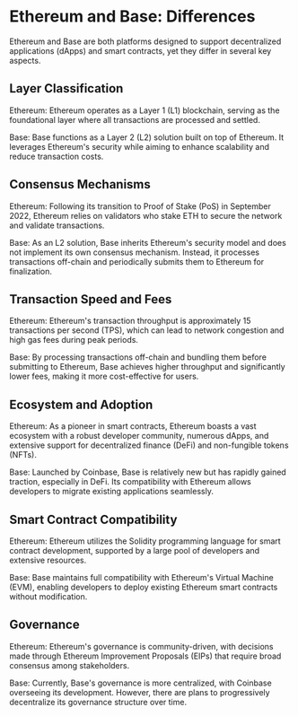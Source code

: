 
<Meta
  title="Ethereum and Base: Differences | dRPC"
  description="Ethereum and Base are both platforms designed to support decentralized applications (dApps) and smart contracts, yet they differ in several key aspects."
/>
# Ethereum and Base: Differences

Ethereum and Base are both platforms designed to support decentralized applications (dApps) and smart contracts, yet they differ in several key aspects.

## Layer Classification

Ethereum: Ethereum operates as a Layer 1 (L1) blockchain, serving as the foundational layer where all transactions are processed and settled.

Base: Base functions as a Layer 2 (L2) solution built on top of Ethereum. It leverages Ethereum's security while aiming to enhance scalability and reduce transaction costs.

## Consensus Mechanisms

Ethereum: Following its transition to Proof of Stake (PoS) in September 2022, Ethereum relies on validators who stake ETH to secure the network and validate transactions.

Base: As an L2 solution, Base inherits Ethereum's security model and does not implement its own consensus mechanism. Instead, it processes transactions off-chain and periodically submits them to Ethereum for finalization.

## Transaction Speed and Fees

Ethereum: Ethereum's transaction throughput is approximately 15 transactions per second (TPS), which can lead to network congestion and high gas fees during peak periods.

Base: By processing transactions off-chain and bundling them before submitting to Ethereum, Base achieves higher throughput and significantly lower fees, making it more cost-effective for users.

## Ecosystem and Adoption

Ethereum: As a pioneer in smart contracts, Ethereum boasts a vast ecosystem with a robust developer community, numerous dApps, and extensive support for decentralized finance (DeFi) and non-fungible tokens (NFTs).

Base: Launched by Coinbase, Base is relatively new but has rapidly gained traction, especially in DeFi. Its compatibility with Ethereum allows developers to migrate existing applications seamlessly.

## Smart Contract Compatibility

Ethereum: Ethereum utilizes the Solidity programming language for smart contract development, supported by a large pool of developers and extensive resources.

Base: Base maintains full compatibility with Ethereum's Virtual Machine (EVM), enabling developers to deploy existing Ethereum smart contracts without modification.

## Governance

Ethereum: Ethereum's governance is community-driven, with decisions made through Ethereum Improvement Proposals (EIPs) that require broad consensus among stakeholders.

Base: Currently, Base's governance is more centralized, with Coinbase overseeing its development. However, there are plans to progressively decentralize its governance structure over time.

<Space h={16} />
<GetStarted />
